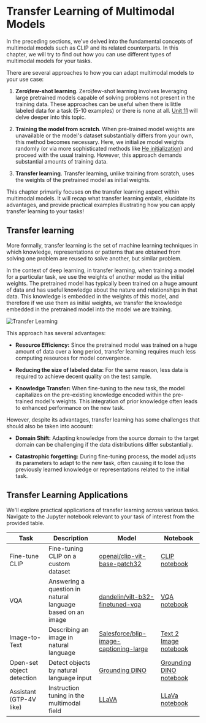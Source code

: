 # Transfer Learning of Multimodal Models

In the preceding sections, we've delved into the fundamental concepts of multimodal models such as CLIP and its related counterparts. In this chapter, we will try to find out how you can use different types of multimodal models for your tasks.

There are several approaches to how you can adapt multimodal models to your use case:

1. **Zero\few-shot learning**. Zero\few-shot learning involves leveraging large pretrained models capable of solving problems not present in the training data. These approaches can be useful when there is little labeled data for a task (5-10 examples) or there is none at all. [Unit 11](../Unit%2011%20%20-%20Zero%20Shot%20Computer%20Vision/1.mdx) will delve deeper into this topic.

2. **Training the model from scratch**. When pre-trained model weights are unavailable or the model's dataset substantially differs from your own, this method becomes necessary. Here, we initialize model weights randomly (or via more sophisticated methods like [He initialization](https://arxiv.org/abs/1502.01852)) and proceed with the usual training. However, this approach demands substantial amounts of training data.

3. **Transfer learning**. Transfer learning, unlike training from scratch, uses the weights of the pretrained model as initial weights.

This chapter primarily focuses on the transfer learning aspect within multimodal models. It will recap what transfer learning entails, elucidate its advantages, and provide practical examples illustrating how you can apply transfer learning to your tasks!

## Transfer learning

More formally, transfer learning is the set of machine learning techniques in which knowledge, representations or patterns that are obtained from solving one problem are reused to solve another, but similar problem.

In the context of deep learning, in transfer learning, when training a model for a particular task, we use the weights of another model as the initial weights. The pretrained model has typically been trained on a huge amount of data and has useful knowledge about the nature and relationships in that data. This knowledge is embedded in the weights of this model, and therefore if we use them as initial weights, we transfer the knowledge embedded in the pretrained model into the model we are training.

<div class="flex justify-center">
    <img src="https://huggingface.co/datasets/hf-vision/course-assets/resolve/main/multimodal_trasnsfer_learning_images/transfer_learning_light.png" alt="Transfer Learning">
</div>

This approach has several advantages:

- **Resource Efficiency:** Since the pretrained model was trained on a huge amount of data over a long period, transfer learning requires much less computing resources for model convergence.

- **Reducing the size of labeled data:** For the same reason, less data is required to achieve decent quality on the test sample.

- **Knowledge Transfer:** When fine-tuning to the new task, the model capitalizes on the pre-existing knowledge encoded within the pre-trained model's weights. This integration of prior knowledge often leads to enhanced performance on the new task.

However, despite its advantages, transfer learning has some challenges that should also be taken into account:

- **Domain Shift:** Adapting knowledge from the source domain to the target domain can be challenging if the data distributions differ substantially.

- **Catastrophic forgetting:** During fine-tuning process, the model adjusts its parameters to adapt to the new task, often causing it to lose the previously learned knowledge or representations related to the initial task.

## Transfer Learning Applications

We'll explore practical applications of transfer learning across various tasks. Navigate to the Jupyter notebook relevant to your task of interest from the provided table.

| Task        | Description                                                      | Model                                             | Notebook    |
| ----------- | ---------------------------------------------------------------- | ------------------------------------------------- | ----------- |
| Fine-tune CLIP             | Fine-tuning CLIP on a custom dataset                             | [openai/clip-vit-base-patch32](https://huggingface.co/openai/clip-vit-base-patch32) | [CLIP notebook](https://) |
| VQA                        | Answering a question in natural <br/> language based on an image | [dandelin/vilt-b32-finetuned-vqa](https://huggingface.co/dandelin/vilt-b32-finetuned-vqa) | [VQA notebook](https://) |
| Image-to-Text              | Describing an image in natural language                          | [Salesforce/blip-image-captioning-large](https://huggingface.co/Salesforce/blip-image-captioning-large) | [Text 2 Image notebook](https://) |
| Open-set object detection  | Detect objects by natural language input                         |  [Grounding DINO](https://github.com/IDEA-Research/GroundingDINO) | [Grounding DINO notebook](https://) |
| Assistant (GTP-4V like)    | Instruction tuning in the multimodal field                       | [LLaVA](https://github.com/haotian-liu/LLaVA) | [LLaVa notebook](https://) |
